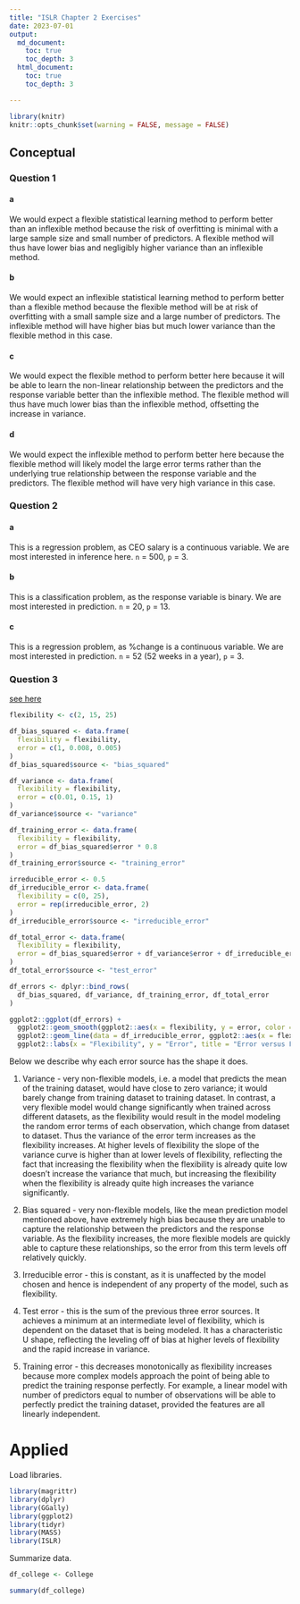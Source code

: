 ```yaml
---
title: "ISLR Chapter 2 Exercises"
date: 2023-07-01
output:
  md_document:
    toc: true
    toc_depth: 3
  html_document:
    toc: true
    toc_depth: 3

---
```


```r
library(knitr)
knitr::opts_chunk$set(warning = FALSE, message = FALSE)
```

## Conceptual

### Question 1

#### a
We would expect a flexible statistical learning method to perform better than
an inflexible method because the risk of overfitting is minimal with a large sample
size and small number of predictors. A flexible method will thus have lower bias
and negligibly higher variance than an inflexible method.

#### b
We would expect an inflexible statistical learning method to perform better than a
flexible method because the flexible method will be at risk of overfitting with a small sample size
and a large number of predictors. The inflexible method will have higher bias but much lower variance
than the flexible method in this case.

#### c
We would expect the flexible method to perform better here because it will be able to
learn the non-linear relationship between the predictors and the response variable better than the inflexible method.
The flexible method will thus have much lower bias than the inflexible method, offsetting the increase in variance.


#### d
We would expect the inflexible method to perform better here because the flexible method
will likely model the large error terms rather than the underlying true relationship between the response
variable and the predictors. The flexible method will have very high variance in this case.

### Question 2

#### a
This is a regression problem, as CEO salary is a continuous variable. We are most
interested in inference here. `n` = 500, `p` = 3.

#### b
This is a classification problem, as the response variable is binary. We are most interested in prediction.
`n` = 20, `p` = 13.

#### c
This is a regression problem, as %change is a continuous variable. We are most interested in prediction.
`n` = 52 (52 weeks in a year), `p` = 3.

### Question 3

[see here](#Conceptual)
```r

flexibility <- c(2, 15, 25)

df_bias_squared <- data.frame(
  flexibility = flexibility,
  error = c(1, 0.008, 0.005)
)
df_bias_squared$source <- "bias_squared"

df_variance <- data.frame(
  flexibility = flexibility,
  error = c(0.01, 0.15, 1)
)
df_variance$source <- "variance"

df_training_error <- data.frame(
  flexibility = flexibility,
  error = df_bias_squared$error * 0.8
)
df_training_error$source <- "training_error"

irreducible_error <- 0.5
df_irreducible_error <- data.frame(
  flexibility = c(0, 25),
  error = rep(irreducible_error, 2)
)
df_irreducible_error$source <- "irreducible_error"

df_total_error <- data.frame(
  flexibility = flexibility,
  error = df_bias_squared$error + df_variance$error + df_irreducible_error$error[[1]]
)
df_total_error$source <- "test_error"

df_errors <- dplyr::bind_rows(
  df_bias_squared, df_variance, df_training_error, df_total_error
)

ggplot2::ggplot(df_errors) +
  ggplot2::geom_smooth(ggplot2::aes(x = flexibility, y = error, color = source)) +
  ggplot2::geom_line(data = df_irreducible_error, ggplot2::aes(x = flexibility, y = error, color = source)) +
  ggplot2::labs(x = "Flexibility", y = "Error", title = "Error versus Flexibility for different error sources")
```

Below we describe why each error source has the shape it does.

1. Variance - very non-flexible models, i.e. a model that predicts the mean of the training dataset,
would have close to zero variance; it would barely change from training dataset to training dataset.
In contrast, a very flexible model would change significantly when trained across different datasets, as the flexibility
would result in the model modeling the random error terms of each observation, which change from dataset to dataset. Thus the variance of the error term increases as the flexibility increases. At higher levels of flexibility the slope of the variance curve is higher than at lower levels of flexibility, reflecting the fact that increasing the flexibility when the flexibility
is already quite low doesn't increase the variance that much, but increasing the flexibility when the flexibility is already quite high increases the variance significantly.

2. Bias squared - very non-flexible models, like the mean prediction model mentioned above, have extremely high bias because they are unable to capture the relationship between the predictors and the response variable. As the flexibility increases, the more flexible models are quickly able to capture these relationships, so the error from this term levels off relatively quickly.

3. Irreducible error - this is constant, as it is unaffected by the model chosen and hence is independent of any property of the model, such as flexibility.

4. Test error - this is the sum of the previous three error sources. It achieves a minimum at an intermediate level of flexibility, which is dependent on the dataset that is being modeled. It has a characteristic U shape, reflecting the leveling off of bias at higher levels of flexibility and the rapid increase in variance.

5. Training error - this decreases monotonically as flexibility increases because more complex models approach the point of being able to predict the training response perfectly. For example, a linear model with number of predictors equal to number of observations will be able to perfectly predict the training dataset, provided the features are all linearly independent.

# Applied

Load libraries.
```r
library(magrittr)
library(dplyr)
library(GGally)
library(ggplot2)
library(tidyr)
library(MASS)
library(ISLR)
```

Summarize data.
```r
df_college <- College

summary(df_college)

```
